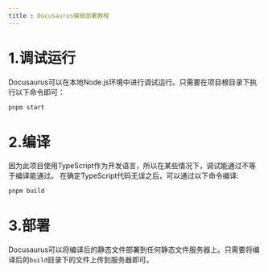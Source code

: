 ```yaml
---
title : Docusaurus编辑部署教程
---
```


# 1.调试运行
Docusaurus可以在本地Node.js环境中进行调试运行。只需要在项目根目录下执行以下命令即可：
```bash
pnpm start
```
# 2.编译
因为此项目使用TypeScript作为开发语言，所以在某些情况下，调试能通过不等于编译能通过。
在确定TypeScript代码无误之后，可以通过以下命令编译:
```bash
pnpm build
```
# 3.部署
Docusaurus可以将编译后的静态文件部署到任何静态文件服务器上。只需要将编译后的`build`目录下的文件上传到服务器即可。